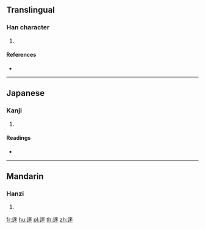 {{character info/new}}
==Translingual==

===Han character===
{{Han char|rn=162|rad=辵|as=08|sn=12|four=|canj=YDOO}}

# {{defn|Han|sort=辵08}}

====References====
* {{Han ref|kx=1259.080|dkj=38922|dj=1748.130|hdz=63848.070|uh=9028|ud=36904}}

----

==Japanese==

===Kanji===
{{ja-kanji|grade=|rs=辵08}}

# {{defn|lang=ja|sort=辵08}}

====Readings====
* {{ja-readings|on=[[らい]] (rai)|kun=[[きたる]] (kitaru), [[つく]] (tsuku), [[いたる]] (itaru), [[つかれる]] (tsukareru)|nanori=}}

----

==Mandarin==

===Hanzi===
{{cmn-hanzi|pin=[[lái]] ([[lai2]])|wg=lai<sup>2</sup>}}

# {{defn|lang=cmn|sort=辵08}}

[[fr:逨]]
[[hu:逨]]
[[pl:逨]]
[[th:逨]]
[[zh:逨]]